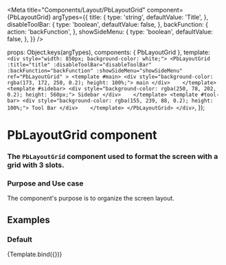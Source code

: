 
<Meta
  title="Components/Layout/PbLayoutGrid"
  component={PbLayoutGrid}
  argTypes={{
    title: { 
        type: 'string',
        defaultValue: 'Title',
    },
    disableToolBar: { 
        type: 'boolean', 
        defaultValue: false,
    },
    backFunction: {
      action: 'backFunction',
    },
    showSideMenu: { 
        type: 'boolean', 
        defaultValue: false,
    },
  }}
/>

  props: Object.keys(argTypes),
  components: { PbLayoutGrid },
  template: `
    <div style="width: 850px; background-color: white;">
        <PbLayoutGrid 
            :title="title"
            :disableToolBar="disableToolBar"
            :backFunction="backFunction"
            :showSideMenu="showSideMenu"
            ref="PbLayoutGrid"
        >
            <template #main>
                <div style="background-color: rgba(173, 172, 250, 0.2); height: 100%;">
                    main
                </div>   
            </template>
            <template #sidebar>
                <div style="background-color: rgba(250, 78, 202, 0.2); height: 560px;">
                    Sidebar
                </div>   
            </template>
            <template #tool-bar>
                <div style="background-color: rgba(155, 239, 88, 0.2); height: 100%;">
                    Tool Bar
                </div>   
            </template>
        </PbLayoutGrid>
    </div>
  `,
});



# **PbLayoutGrid component**
### The `PbLayoutGrid` component used to format the screen with a grid with 3 slots.

### Purpose and Use case

The component's purpose is to organize the screen layout.

## Examples

### Default

<Canvas>
  <Story name="Default" height="auto" parameters={{ layout: 'centered' }}>
    {Template.bind({})}
  </Story>
</Canvas>


<!-- TODO: Descobrir como deixar o canvas em mobile -->

<!-- ### Mobile

<Canvas>
  <Story name="Mobile"  parameters={{ layout: 'centered' }} args={{ MobileAuxiliaryButtonMobile: true }}>
    {Template.bind({})}
  </Story>
</Canvas> -->


